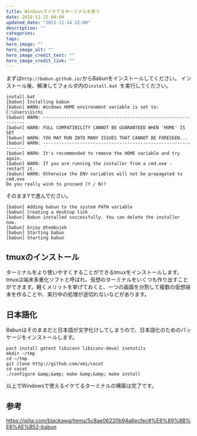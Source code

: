 ```yaml
---
title: Windowsでイケてるターミナルを使う
date: 2018-11-15 00:00
updated_date: "2021-11-14 22:00"
description: ""
categories:
tags:
hero_image: ""
hero_image_alt: ""
hero_image_credit_text: ""
hero_image_credit_link: ""
---
```

まずは`http://babun.github.io/`からBabunをインストールしてください。
 インストール後、解凍してフォルダ内の`install.bat
`を実行してください。

```
install.bat
[babun] Installing babun
[babun] WARN: Windows HOME environment variable is set to: C:\Users\Uichi
[babun] WARN: ---------------------------------------------------------------
[babun] WARN: FULL COMPATIBILITY CANNOT BE GUARANTEED WHEN 'HOME' IS SET
[babun] WARN: YOU MAY RUN INTO MANY ISSUES THAT CANNOT BE FORESEEN...
[babun] WARN: ---------------------------------------------------------------
[babun] WARN: It's recommended to remove the HOME variable and try again.
[babun] WARN: If you are running the installer from a cmd.exe - restart it.
[babun] WARN: Otherwise the ENV variables will not be propagated to cmd.exe
Do you really wish to proceed (Y / N)?
```

そのままYで進んでださい。

```
[babun] Adding babun to the system PATH variable
[babun] Creating a desktop link
[babun] Babun installed successfully. You can delete the installer now.
[babun] Enjoy @tombujok
[babun] Starting babun
[babun] Starting babun
```

## tmuxのインストール
ターミナルをより使いやすくすることができるtmuxをインストールします。
 tmuxは端末多重化ソフトと呼ばれ、仮想のターミナルをいくつも作り出すことができます。軽くメリットを挙げておくと、一つの画面を分割して複数の仮想端末を作ることや、実行中の処理が途切れないなどがあります。

## 日本語化
Babunはそのままだと日本語が文字化けしてしまうので、日本語化のためのパッケージをインストールします。

```
pact install getent libiconv libiconv-devel inetutils
mkdir ~/tmp
cd ~/tmp
git clone http://github.com/vmi/cocot
cd cocot
./configure &amp;&amp; make &amp;&amp; make install
```

以上でWindowsで使えるイケてるターミナルの構築は完了です。

## 参考
https://qiita.com/blackawa/items/5c8ae06220b94a6ecfec#%E6%89%8B%E6%AE%B52-babun
